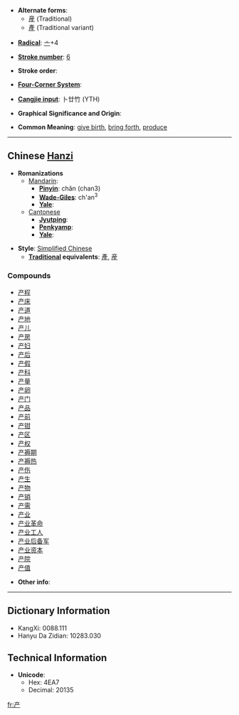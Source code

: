* '''Alternate forms''':
**[[産]] (Traditional)
**[[產]] (Traditional variant)<!-- may be a better term, this variant appears in my en-ko dictionary -->

* '''[[Wiktionary:Chinese radical index| Radical]]''': [[Wiktionary:Chinese radical index 亠|亠]]+4

* '''[[Wiktionary:Chinese total strokes index|Stroke number]]''': [[Wiktionary:Chinese total strokes index 6|6]]

* '''Stroke order''': 

* '''[[Wiktionary:Chinese four corner index|Four-Corner System]]''': 

* '''[[Wiktionary:Chinese Cangjie index|Cangjie input]]''': 卜廿竹 (YTH)

* '''Graphical Significance and Origin''': 

* '''Common Meaning''': [[give birth]], [[bring forth]], [[produce]]

----

== Chinese [[Hanzi]] ==

* '''Romanizations'''
** [[Mandarin]]:
*** '''[[Pinyin]]''': chǎn (chan3)
*** '''[[Wade-Giles]]''': ch'an<sup>3</sup>
*** '''[[Yale]]''': 
**[[Cantonese]]
***'''[[Jyutping]]''':
***'''[[Penkyamp]]''': 
***'''[[Yale]]''': 

* '''Style''': [[Simplified Chinese]] 
** '''[[Traditional Chinese|Traditional]] equivalents''': [[產]], [[産]]

===Compounds===
*[[产程]]
*[[产床]]
*[[产道]]
*[[产地]]
*[[产儿]]
*[[产房]]
*[[产妇]]
*[[产后]]
*[[产假]]
*[[产科]]
*[[产量]]
*[[产卵]]
*[[产门]]
*[[产品]]
*[[产前]]
*[[产钳]]
*[[产区]]
*[[产权]]
*[[产褥期]]
*[[产褥热]]
*[[产伤]]
*[[产生]]
*[[产物]]
*[[产销]]
*[[产需]]
*[[产业]]
*[[产业革命]]
*[[产业工人]]
*[[产业后备军]]
*[[产业资本]]
*[[产院]]
*[[产值]]

* '''Other info''': 

----

== Dictionary Information ==

* KangXi: 0088.111
* Hanyu Da Zidian: 10283.030

== Technical Information ==

* '''Unicode''':
** Hex: 4EA7
** Decimal: 20135

[[fr:产]]